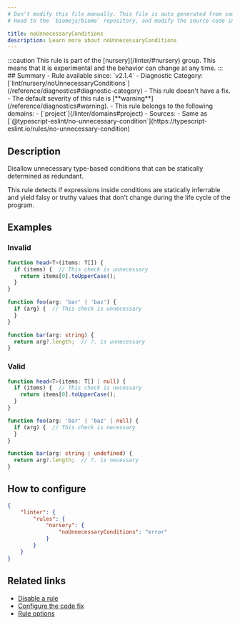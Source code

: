 ```yaml
---
# Don't modify this file manually. This file is auto generated from source, and you will lose your changes next time the website is built.
# Head to the `biomejs/biome` repository, and modify the source code in there.

title: noUnnecessaryConditions
description: Learn more about noUnnecessaryConditions
---
```


<Tabs>
<TabItem label="JavaScript (and super languages)" icon="seti:javascript">
:::caution
This rule is part of the [nursery](/linter/#nursery) group. This means that it is experimental and the behavior can change at any time.
:::
## Summary
- Rule available since: `v2.1.4`
- Diagnostic Category: [`lint/nursery/noUnnecessaryConditions`](/reference/diagnostics#diagnostic-category)
- This rule doesn't have a fix.
- The default severity of this rule is [**warning**](/reference/diagnostics#warning).
- This rule belongs to the following domains:
  - [`project`](/linter/domains#project)
- Sources: 
  - Same as [`@typescript-eslint/no-unnecessary-condition`](https://typescript-eslint.io/rules/no-unnecessary-condition)

## Description
Disallow unnecessary type-based conditions that can be statically determined as redundant.

This rule detects if expressions inside conditions are statically inferrable and yield
falsy or truthy values that don't change during the life cycle of the program.

## Examples

### Invalid

```ts
function head<T>(items: T[]) {
  if (items) {  // This check is unnecessary
    return items[0].toUpperCase();
  }
}
```

```ts
function foo(arg: 'bar' | 'baz') {
  if (arg) {  // This check is unnecessary
  }
}
```

```ts
function bar(arg: string) {
  return arg?.length;  // ?. is unnecessary
}
```

### Valid

```ts
function head<T>(items: T[] | null) {
  if (items) {  // This check is necessary
    return items[0].toUpperCase();
  }
}
```

```ts
function foo(arg: 'bar' | 'baz' | null) {
  if (arg) {  // This check is necessary
  }
}
```

```ts
function bar(arg: string | undefined) {
  return arg?.length;  // ?. is necessary
}
```

## How to configure
```json title="biome.json"
{
	"linter": {
		"rules": {
			"nursery": {
				"noUnnecessaryConditions": "error"
			}
		}
	}
}

```
## Related links

- [Disable a rule](/linter/#disable-a-rule)
- [Configure the code fix](/linter#configure-the-code-fix)
- [Rule options](/linter/#rule-options)

</TabItem>
</Tabs>

